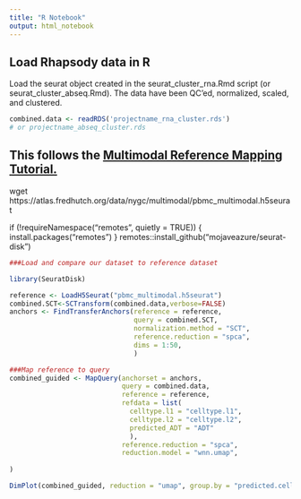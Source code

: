 ```yaml
---
title: "R Notebook"
output: html_notebook
---
```


## Load Rhapsody data in R

Load the seurat object created in the seurat_cluster_rna.Rmd script (or seurat_cluster_abseq.Rmd). The data have been QC'ed, normalized, scaled, and clustered.

```r
combined.data <- readRDS('projectname_rna_cluster.rds')
# or projectname_abseq_cluster.rds

```

## This follows the [Multimodal Reference Mapping Tutorial.](https://satijalab.org/seurat/articles/multimodal_reference_mapping.html)
wget https://atlas.fredhutch.org/data/nygc/multimodal/pbmc_multimodal.h5seurat

if (!requireNamespace("remotes", quietly = TRUE)) {
  install.packages("remotes")
}
remotes::install_github("mojaveazure/seurat-disk")

```r
###Load and compare our dataset to reference dataset 

library(SeuratDisk)

reference <- LoadH5Seurat("pbmc_multimodal.h5seurat")
combined.SCT<-SCTransform(combined.data,verbose=FALSE)
anchors <- FindTransferAnchors(reference = reference,
                               query = combined.SCT, 
                               normalization.method = "SCT",
                               reference.reduction = "spca",
                               dims = 1:50,
                               )
```

```r
###Map reference to query
combined_guided <- MapQuery(anchorset = anchors,
                            query = combined.data,
                            reference = reference,
                            refdata = list(
                              celltype.l1 = "celltype.l1",
                              celltype.l2 = "celltype.l2",
                              predicted_ADT = "ADT"
                              ),
                            reference.reduction = "spca", 
                            reduction.model = "wnn.umap",
                          
)

DimPlot(combined_guided, reduction = "umap", group.by = "predicted.celltype.l2", pt.size=1, cols='Paired', label = TRUE, label.size = 3 ,repel = TRUE) + ggtitle("WTA SCT")


```
